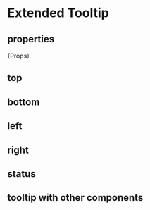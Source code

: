 
<Meta of={ExtendedTooltipStories} />

# Extended Tooltip

## properties

<Markdown>{Props}</Markdown>

## top

<Canvas>
  <Story of={ExtendedTooltipStories.Top} />
</Canvas>

## bottom

<Canvas>
  <Story of={ExtendedTooltipStories.Bottom} />
</Canvas>

## left

<Canvas>
  <Story of={ExtendedTooltipStories.Left} />
</Canvas>

## right

<Canvas>
  <Story of={ExtendedTooltipStories.Right} />
</Canvas>

## status

<Canvas>
  <Story of={ExtendedTooltipStories.Status} />
</Canvas>

## tooltip with other components

<Canvas>
  <Story of={ExtendedTooltipStories.OtherComponents} />
</Canvas>
